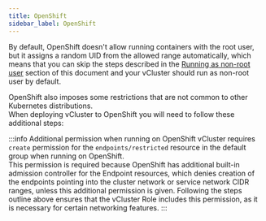 ```yaml
---
title: OpenShift
sidebar_label: OpenShift
---
```




By default, OpenShift doesn't allow running containers with the root user, but it assigns a random UID from the allowed range automatically, which means that you can skip the steps described in the [Running as non-root user](#running-as-non-root-user) section of this document and your vCluster should run as non-root user by default.

OpenShift also imposes some restrictions that are not common to other Kubernetes distributions.  
When deploying vCluster to OpenShift you will need to follow these additional steps:

<OpenshiftSegment/>

:::info Additional permission when running on OpenShift
vCluster requires `create` permission for the `endpoints/restricted` resource in the default group when running on OpenShift.  
This permission is required because OpenShift has additional built-in admission controller for the Endpoint resources, which denies creation of the endpoints pointing into the cluster network or service network CIDR ranges, unless this additional permission is given.
Following the steps outline above ensures that the vCluster Role includes this permission, as it is necessary for certain networking features. 
:::
